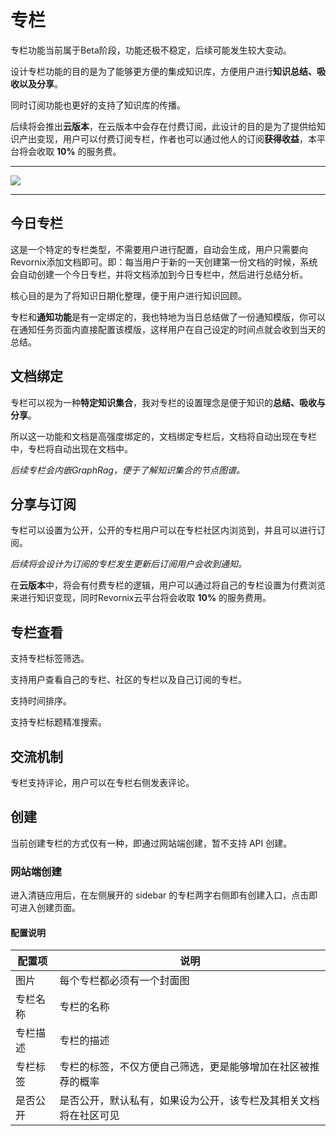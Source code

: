 
# 专栏

<Callout type='info'>
	专栏功能当前属于Beta阶段，功能还极不稳定，后续可能发生较大变动。
</Callout>

设计专栏功能的目的是为了能够更方便的集成知识库，方便用户进行**知识总结、吸收以及分享**。

同时订阅功能也更好的支持了知识库的传播。

后续将会推出**云版本**，在云版本中会存在付费订阅，此设计的目的是为了提供给知识产出变现，用户可以付费订阅专栏，作者也可以通过他人的订阅**获得收益**，本平台将会收取 **10%** 的服务费。

---

![](https://qingyon-revornix-public.oss-cn-beijing.aliyuncs.com/images/202504272033549.png)

---

## 今日专栏

这是一个特定的专栏类型，不需要用户进行配置，自动会生成，用户只需要向Revornix添加文档即可。即：每当用户于新的一天创建第一份文档的时候，系统会自动创建一个今日专栏，并将文档添加到今日专栏中，然后进行总结分析。

核心目的是为了将知识日期化整理，便于用户进行知识回顾。

专栏和**通知功能**是有一定绑定的，我也特地为当日总结做了一份通知模版，你可以在通知任务页面内直接配置该模版，这样用户在自己设定的时间点就会收到当天的总结。

## 文档绑定

专栏可以视为一种**特定知识集合**，我对专栏的设置理念是便于知识的**总结、吸收与分享**。

所以这一功能和文档是高强度绑定的，文档绑定专栏后，文档将自动出现在专栏中，专栏将自动出现在文档中。

_后续专栏会内嵌GraphRag，便于了解知识集合的节点图谱。_

## 分享与订阅

专栏可以设置为公开，公开的专栏用户可以在专栏社区内浏览到，并且可以进行订阅。

_后续将会设计为订阅的专栏发生更新后订阅用户会收到通知。_

在**云版本**中，将会有付费专栏的逻辑，用户可以通过将自己的专栏设置为付费浏览来进行知识变现，同时Revornix云平台将会收取 **10%** 的服务费用。

## 专栏查看

支持专栏标签筛选。

支持用户查看自己的专栏、社区的专栏以及自己订阅的专栏。

支持时间排序。

支持专栏标题精准搜索。

## 交流机制

专栏支持评论，用户可以在专栏右侧发表评论。

## 创建

当前创建专栏的方式仅有一种，即通过网站端创建，暂不支持 API 创建。

### 网站端创建

进入清链应用后，在左侧展开的 sidebar 的专栏两字右侧即有创建入口，点击即可进入创建页面。

#### 配置说明

| 配置项   | 说明                                                             |
| -------- | ---------------------------------------------------------------- |
| 图片     | 每个专栏都必须有一个封面图                                       |
| 专栏名称 | 专栏的名称                                                       |
| 专栏描述 | 专栏的描述                                                       |
| 专栏标签 | 专栏的标签，不仅方便自己筛选，更是能够增加在社区被推荐的概率     |
| 是否公开 | 是否公开，默认私有，如果设为公开，该专栏及其相关文档将在社区可见 |
